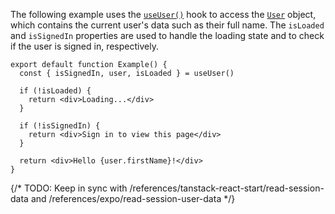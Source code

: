 The following example uses the [`useUser()`](/docs/hooks/use-user) hook to access the [`User`](/docs/references/javascript/user) object, which contains the current user's data such as their full name. The `isLoaded` and `isSignedIn` properties are used to handle the loading state and to check if the user is signed in, respectively.

```tsx {{ filename: 'src/Example.tsx' }}
export default function Example() {
  const { isSignedIn, user, isLoaded } = useUser()

  if (!isLoaded) {
    return <div>Loading...</div>
  }

  if (!isSignedIn) {
    return <div>Sign in to view this page</div>
  }

  return <div>Hello {user.firstName}!</div>
}
```

{/* TODO: Keep in sync with /references/tanstack-react-start/read-session-data and /references/expo/read-session-user-data */}
